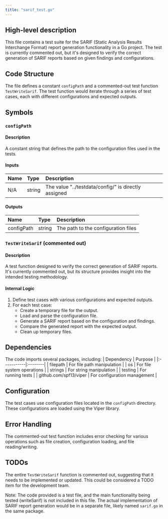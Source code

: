 ```yaml
---
title: "sarif_test.go"
---
```


## High-level description
This file contains a test suite for the SARIF (Static Analysis Results Interchange Format) report generation functionality in a Go project. The test is currently commented out, but it's designed to verify the correct generation of SARIF reports based on given findings and configurations.

## Code Structure
The file defines a constant `configPath` and a commented-out test function `TestWriteSarif`. The test function would iterate through a series of test cases, each with different configurations and expected outputs.

## Symbols

### `configPath`
#### Description
A constant string that defines the path to the configuration files used in the tests.

#### Inputs
| Name | Type | Description |
|:-----|:-----|:------------|
| N/A | string | The value "../testdata/config/" is directly assigned |

#### Outputs
| Name | Type | Description |
|:-----|:-----|:------------|
| configPath | string | The path to the configuration files |

### `TestWriteSarif` (commented out)
#### Description
A test function designed to verify the correct generation of SARIF reports. It's currently commented out, but its structure provides insight into the intended testing methodology.

#### Internal Logic
1. Define test cases with various configurations and expected outputs.
2. For each test case:
   - Create a temporary file for the output.
   - Load and parse the configuration file.
   - Generate a SARIF report based on the configuration and findings.
   - Compare the generated report with the expected output.
   - Clean up temporary files.

## Dependencies
The code imports several packages, including:
| Dependency | Purpose |
|:-----------|:--------|
| filepath | For file path manipulation |
| os | For file system operations |
| strings | For string manipulation |
| testing | For running tests |
| github.com/spf13/viper | For configuration management |

## Configuration
The test cases use configuration files located in the `configPath` directory. These configurations are loaded using the Viper library.

## Error Handling
The commented-out test function includes error checking for various operations such as file creation, configuration loading, and file reading/writing.

## TODOs
The entire `TestWriteSarif` function is commented out, suggesting that it needs to be implemented or updated. This could be considered a TODO item for the development team.

Note: The code provided is a test file, and the main functionality being tested (writeSarif) is not included in this file. The actual implementation of SARIF report generation would be in a separate file, likely named `sarif.go` in the same package.